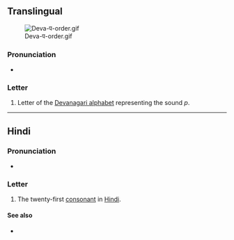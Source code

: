 {{also|ष|ण|पे}}
{{character info}}
==Translingual==
[[File:Deva-प-order.gif|thumb]]

===Pronunciation===
* {{IPA|mul|/pə/}}

===Letter===
{{mul-Deva|pa}}

# Letter of the [[Devanagari alphabet]] representing the sound ''p''.

----

==Hindi==

===Pronunciation===
* {{hi-IPA|प.}}

===Letter===
{{head|hi|letter}}

# The twenty-first [[consonant]] in [[Hindi]].

====See also====
* {{list:Devanagari script letters/hi}}